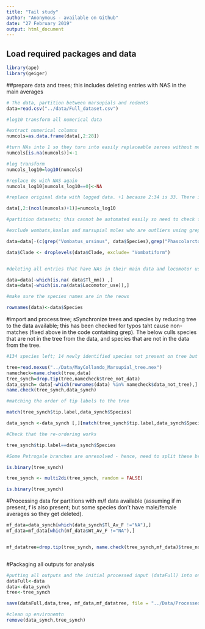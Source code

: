 ```yaml
---
title: "Tail study"
author: "Anonymous - available on Github"
date: "27 February 2019"
output: html_document
---
```



## Load required packages and data
```r
library(ape)
library(geiger)

```

##prepare data and trees; this includes deleting entries with NAS in the main averages
```r
# The data, partition between marsupials and rodents
data=read.csv("../data/Full_dataset.csv")

#log10 transform all numerical data

#extract numerical columns
numcols=as.data.frame(data[,2:28])

#turn NAs into 1 so they turn into easily replaceable zeroes without messing with the logging
numcols[is.na(numcols)]<-1

#log transform
numcols_log10=log10(numcols)

#replace 0s with NAS again
numcols_log10[numcols_log10==0]<-NA

#replace original data with logged data. +1 because 2:34 is 33. There is probably a more elegant way of doing this

data[,2:(ncol(numcols)+1)]=numcols_log10

#partition datasets; this cannot be automated easily so need to check for accuracy by looking at dataset

#exclude wombats,koalas and marsupial moles who are outliers using grep (which returns the number of the row that has the species name).

data=data[-(c(grep("Vombatus_ursinus", data$Species),grep("Phascolarctos_cinereus", data$Species),grep("Lasiorhinus_latifrons", data$Species), grep("Notoryctes_typhlops", data$Species), grep("Notoryctes_caurinus", data$Species))),]

data$Clade <- droplevels(data$Clade, exclude= "Vombatiform")


#deleting all entries that have NAs in their main data and locomotor use; this means some species don't have weight data. T

data=data[-which(is.na( data$Tl_mm)) ,]
data=data[-which(is.na(data$Locomotor_use)),]

#make sure the species names are in the reows

rownames(data)<-data$Species


```


#import and process tree; sSynchronize trees and species by reducing tree to the data available; this has been checked for typos taht cause non-matches (fixed above in the code containing grep). The below culls species that are not in the tree from the data, and species that are not in the data from the tree.
```r
#134 species left; 14 newly identified species not present on tree but each of them are represented as close sister groups

tree=read.nexus("../Data/MayCollando_Marsupial_tree.nex")
namecheck=name.check(tree,data)
tree_synch=drop.tip(tree,namecheck$tree_not_data)
data_synch= data[-which(rownames(data) %in% namecheck$data_not_tree),]
name.check(tree_synch,data_synch)

#matching the order of tip labels to the tree

match(tree_synch$tip.label,data_synch$Species)

data_synch <-data_synch [,][match(tree_synch$tip.label,data_synch$Species),]

#Check that the re-ordering works

tree_synch$tip.label==data_synch$Species

#Some Petrogale branches are unresolved - hence, need to split these branches using multi2di

is.binary(tree_synch)

tree_synch <- multi2di(tree_synch, random = FALSE)

is.binary(tree_synch)

```


#Processing data for partitions with m/f data available (assuming if m present, f is also present; but some species don't have male/female averages so they get deleted). 
```r
mf_data=data_synch[which(data_synch$Tl_Av_F !="NA"),]
mf_data=mf_data[which(mf_data$Wt_Av_F !="NA"),]


mf_datatree=drop.tip(tree_synch, name.check(tree_synch,mf_data)$tree_not_data )



```


#Packaging all outputs for analysis

```r

#putting all outputs and the initial processed input (dataFull) into one RDA 
dataFull<-data
data<-data_synch
tree<-tree_synch

save(dataFull,data,tree, mf_data,mf_datatree, file = "../Data/Processed_Data_for_Pgls.rda")

#clean up environemtn
remove(data_synch,tree_synch)

```
